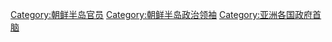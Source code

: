 [[Category:朝鲜半岛官员|Category:朝鲜半岛官员]]
[[Category:朝鲜半岛政治领袖|Category:朝鲜半岛政治领袖]]
[[Category:亚洲各国政府首脑|Category:亚洲各国政府首脑]]